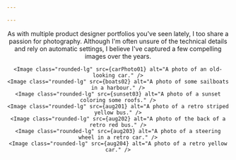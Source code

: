```yaml
---

---
```



<Layout title="Photos">
  <Header
    title="Photos"
    description="A few cool photos I have taken"
  />

  <Container shouldWrapMdx>
    As with multiple product designer portfolios you've seen lately, I too share a passion for photography. Although I'm often unsure of the technical details and rely on automatic settings, I believe I've captured a few compelling images over the years.

    <Image class="rounded-lg" src={carPhoto01} alt="A photo of an old-looking car." />
    <Image class="rounded-lg" src={boats02} alt="A photo of some sailboats in a harbour." />
    <Image class="rounded-lg" src={sunset03} alt="A photo of a sunset coloring some roofs." />
    <Image class="rounded-lg" src={aug201} alt="A photo of a retro striped yellow bus." />
    <Image class="rounded-lg" src={aug202} alt="A photo of the back of a retro red bus." />
    <Image class="rounded-lg" src={aug203} alt="A photo of a steering wheel in a retro car." />
    <Image class="rounded-lg" src={aug204} alt="A photo of a retro yellow car." />
  </Container>
</Layout>
